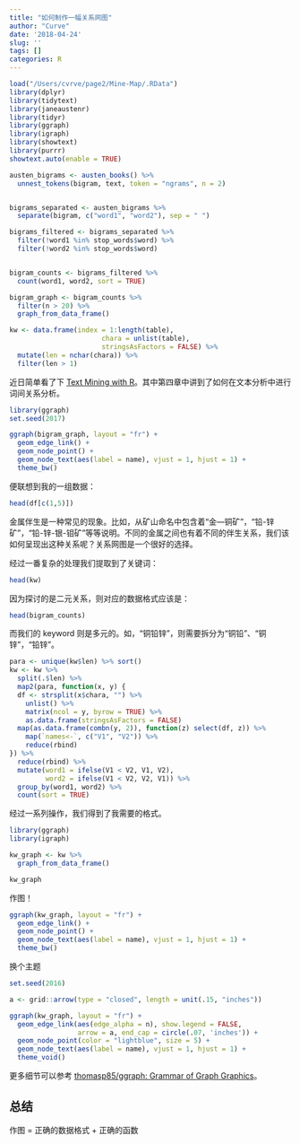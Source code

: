 ```yaml
---
title: "如何制作一幅关系网图"
author: "Curve"
date: '2018-04-24'
slug: ''
tags: []
categories: R
---
```


```r
load("/Users/cvrve/page2/Mine-Map/.RData")
library(dplyr)
library(tidytext)
library(janeaustenr)
library(tidyr)
library(ggraph)
library(igraph)
library(showtext)
library(purrr)
showtext.auto(enable = TRUE)

austen_bigrams <- austen_books() %>%
  unnest_tokens(bigram, text, token = "ngrams", n = 2)


bigrams_separated <- austen_bigrams %>%
  separate(bigram, c("word1", "word2"), sep = " ")

bigrams_filtered <- bigrams_separated %>%
  filter(!word1 %in% stop_words$word) %>%
  filter(!word2 %in% stop_words$word)


bigram_counts <- bigrams_filtered %>% 
  count(word1, word2, sort = TRUE)

bigram_graph <- bigram_counts %>%
  filter(n > 20) %>%
  graph_from_data_frame()

kw <- data.frame(index = 1:length(table),
                       chara = unlist(table),
                       stringsAsFactors = FALSE) %>% 
  mutate(len = nchar(chara)) %>% 
  filter(len > 1)
```

近日简单看了下 [Text Mining with R](https://www.tidytextmining.com/ngrams.html)。其中第四章中讲到了如何在文本分析中进行词间关系分析。

```r
library(ggraph)
set.seed(2017)

ggraph(bigram_graph, layout = "fr") +
  geom_edge_link() +
  geom_node_point() +
  geom_node_text(aes(label = name), vjust = 1, hjust = 1) +
  theme_bw()
```

便联想到我的一组数据：

```r
head(df[c(1,5)])
```

金属伴生是一种常见的现象。比如，从矿山命名中包含着“金—铜矿”，“铅-锌矿”，“铅-锌-银-钼矿”等等说明。不同的金属之间也有着不同的伴生关系，我们该如何呈现出这种关系呢？关系网图是一个很好的选择。

经过一番复杂的处理我们提取到了关键词：

```r
head(kw)
```

因为探讨的是二元关系，则对应的数据格式应该是：

```r
head(bigram_counts)
```

而我们的 keyword 则是多元的。如，“铜铅锌”，则需要拆分为“铜铅”、“铜锌”，“铅锌”。 

```r
para <- unique(kw$len) %>% sort()
kw <- kw %>% 
  split(.$len) %>% 
  map2(para, function(x, y) {
  df <- strsplit(x$chara, "") %>% 
    unlist() %>% 
    matrix(ncol = y, byrow = TRUE) %>% 
    as.data.frame(stringsAsFactors = FALSE) 
  map(as.data.frame(combn(y, 2)), function(z) select(df, z)) %>% 
    map(`names<-`, c("V1", "V2")) %>% 
    reduce(rbind)
}) %>% 
  reduce(rbind) %>% 
  mutate(word1 = ifelse(V1 < V2, V1, V2),
         word2 = ifelse(V1 < V2, V2, V1)) %>% 
  group_by(word1, word2) %>% 
  count(sort = TRUE)
```

经过一系列操作，我们得到了我需要的格式。

```r
library(ggraph)
library(igraph)

kw_graph <- kw %>% 
  graph_from_data_frame()

kw_graph
```

作图！

```r
ggraph(kw_graph, layout = "fr") +
  geom_edge_link() +
  geom_node_point() +
  geom_node_text(aes(label = name), vjust = 1, hjust = 1) +
  theme_bw()
```


换个主题

```r
set.seed(2016)

a <- grid::arrow(type = "closed", length = unit(.15, "inches"))

ggraph(kw_graph, layout = "fr") +
  geom_edge_link(aes(edge_alpha = n), show.legend = FALSE,
                 arrow = a, end_cap = circle(.07, 'inches')) +
  geom_node_point(color = "lightblue", size = 5) +
  geom_node_text(aes(label = name), vjust = 1, hjust = 1) +
  theme_void()
```

更多细节可以参考 [thomasp85/ggraph: Grammar of Graph Graphics](https://github.com/thomasp85/ggraph)。

## 总结

作图 = 正确的数据格式 + 正确的函数


